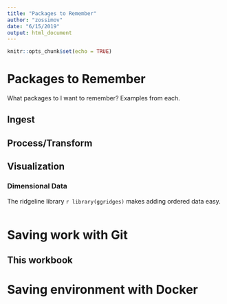 ```yaml
---
title: "Packages to Remember"
author: "zossimov"
date: "6/15/2019"
output: html_document
---
```


```r
knitr::opts_chunk$set(echo = TRUE)
```

# Packages to Remember
What packages to I want to remember? Examples from each.

## Ingest

## Process/Transform

## Visualization

### Dimensional Data
The ridgeline library `r library(ggridges)` makes adding ordered data easy. 
```r

```

# Saving work with Git

## This workbook

# Saving environment with Docker





